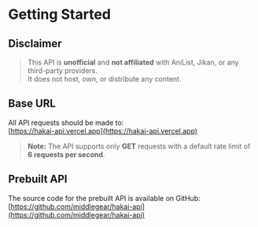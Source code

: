 # Getting Started

## Disclaimer

> This API is **unofficial** and **not affiliated** with AniList, Jikan, or any third-party providers.  
> It does not host, own, or distribute any content.

## Base URL

All API requests should be made to:  
[https://hakai-api.vercel.app](https://hakai-api.vercel.app)

> **Note:** The API supports only **GET** requests with a default rate limit of **6 requests per second**.

## Prebuilt API

The source code for the prebuilt API is available on GitHub:  
[https://github.com/middlegear/hakai-api](https://github.com/middlegear/hakai-api)
